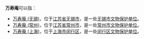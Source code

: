 '''万寿庵'''可以指：
*[[万寿庵_(无锡)|万寿庵 (无锡)]]，位于[[江苏省|江苏省]][[无锡市|无锡市]]，是一处[[无锡市文物保护单位|无锡市文物保护单位]]。
*[[万寿庵_(常州)|万寿庵 (常州)]]，位于[[江苏省|江苏省]][[常州市|常州市]]，是一处[[常州市文物保护单位|常州市文物保护单位]]。
*[[万寿庵_(上海)|万寿庵 (上海)]]，位于[[上海市|上海市]][[闵行区|闵行区]]，是一处[[闵行区文物保护单位|闵行区文物保护单位]]。

{{消歧义|W|Cat=三字万姓人名消歧义}}